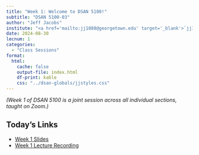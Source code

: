 ```yaml
---
title: "Week 1: Welcome to DSAN 5100!"
subtitle: "DSAN 5100-03"
author: "Jeff Jacobs"
institute: "<a href='mailto:jj1088@georgetown.edu' target='_blank'>`jj1088@georgetown.edu`</a>"
date: 2024-08-30
lecnum: 1
categories:
  - "Class Sessions"
format:
  html:
    cache: false
    output-file: index.html
    df-print: kable
    css: "../dsan-globals/jjstyles.css"
---
```


*(Week 1 of DSAN 5100 is a joint session across all individual sections, taught on Zoom.)*

::: {.callout-note}

# Today's Links

* <a class="icon-link" href="https://dsan.georgetown.domains/dsan5100/w01/" target="_blank"><i class="bi bi-journals pe-1"></i>Week 1 Slides</a>
* <a class="icon-link disabled" href="#" target="_blank"><i class="bi bi-film pe-1 align-self-center "></i>Week 1 Lecture Recording</a>

:::

